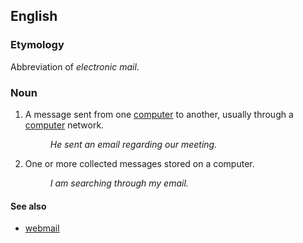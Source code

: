 ==English==

===Etymology===
Abbreviation of ''electronic mail''.

===Noun===
#A message sent from one [[computer]] to another, usually through a [[computer]] network.
#:''He sent an email regarding our meeting.''
#One or more collected messages stored on a computer.
#:''I am searching through my email.''

====See also====
*[[webmail]]